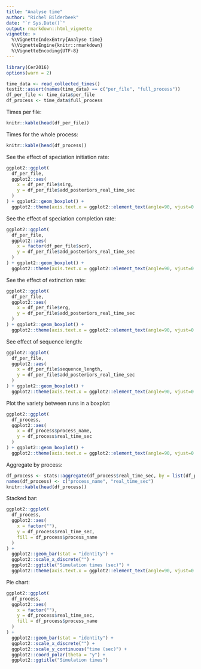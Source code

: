 ```yaml
---
title: "Analyse time"
author: "Richel Bilderbeek"
date: "`r Sys.Date()`"
output: rmarkdown::html_vignette
vignette: >
  %\VignetteIndexEntry{Analyse time}
  %\VignetteEngine{knitr::rmarkdown}
  %\VignetteEncoding{UTF-8}
---
```



```r
library(Cer2016)
options(warn = 2)
```

```r
time_data <- read_collected_times()
testit::assert(names(time_data) == c("per_file", "full_process"))
df_per_file <- time_data$per_file
df_process <- time_data$full_process
```

Times per file:

```r
knitr::kable(head(df_per_file))
```

Times for the whole process:

```r
knitr::kable(head(df_process))
```


See the effect of speciation initiation rate:

```r
ggplot2::ggplot(
  df_per_file, 
  ggplot2::aes(
    x = df_per_file$sirg, 
    y = df_per_file$add_posteriors_real_time_sec
  )
) + ggplot2::geom_boxplot() + 
  ggplot2::theme(axis.text.x = ggplot2::element_text(angle=90, vjust=0.5))
```

See the effect of speciation completion rate:

```r
ggplot2::ggplot(
  df_per_file, 
  ggplot2::aes(
    x = factor(df_per_file$scr), 
    y = df_per_file$add_posteriors_real_time_sec
  )
) + ggplot2::geom_boxplot() + 
  ggplot2::theme(axis.text.x = ggplot2::element_text(angle=90, vjust=0.5))
```


See the effect of extinction rate:

```r
ggplot2::ggplot(
  df_per_file, 
  ggplot2::aes(
    x = df_per_file$erg, 
    y = df_per_file$add_posteriors_real_time_sec
  )
) + ggplot2::geom_boxplot() + 
  ggplot2::theme(axis.text.x = ggplot2::element_text(angle=90, vjust=0.5))
```


See effect of sequence length:

```r
ggplot2::ggplot(
  df_per_file, 
  ggplot2::aes(
    x = df_per_file$sequence_length, 
    y = df_per_file$add_posteriors_real_time_sec
  )
) + ggplot2::geom_boxplot() + 
  ggplot2::theme(axis.text.x = ggplot2::element_text(angle=90, vjust=0.5))
```

Plot the variety between runs in a boxplot:

```r
ggplot2::ggplot(
  df_process, 
  ggplot2::aes(
    x = df_process$process_name, 
    y = df_process$real_time_sec
  )
) + ggplot2::geom_boxplot() + 
  ggplot2::theme(axis.text.x = ggplot2::element_text(angle=90, vjust=0.5))
```

Aggregate by process:

```r
df_process <- stats::aggregate(df_process$real_time_sec, by = list(df_process$process_name), FUN=sum)
names(df_process) <- c("process_name", "real_time_sec")
knitr::kable(head(df_process))
```

Stacked bar:

```r
ggplot2::ggplot(
  df_process, 
  ggplot2::aes(
    x = factor(""), 
    y = df_process$real_time_sec, 
    fill = df_process$process_name
  )
) + 
  ggplot2::geom_bar(stat = "identity") + 
  ggplot2::scale_x_discrete("") +
  ggplot2::ggtitle("Simulation times (sec)") + 
  ggplot2::theme(axis.text.x = ggplot2::element_text(angle=90, vjust=0.5))
```

Pie chart:

```r
ggplot2::ggplot(
  df_process, 
  ggplot2::aes(
    x = factor(""), 
    y = df_process$real_time_sec, 
    fill = df_process$process_name
  )
) + 
  ggplot2::geom_bar(stat = "identity") + 
  ggplot2::scale_x_discrete("") +
  ggplot2::scale_y_continuous("time (sec)") +
  ggplot2::coord_polar(theta = "y") + 
  ggplot2::ggtitle("Simulation times")
```
